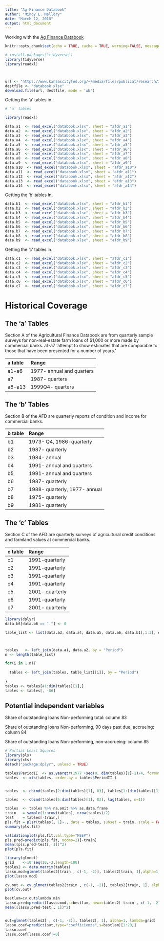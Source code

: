 ```yaml
---
title: "Ag Finance Databook"
author: "Mindy L. Mallory"
date: "March 12, 2018"
output: html_document
---
```


Working with the [Ag Finance Databook](https://www.kansascityfed.org/research/indicatorsdata/agfinancedatabook)

```r
knitr::opts_chunk$set(echo = TRUE, cache = TRUE, warning=FALSE, message=FALSE)
```

```r
# install.packages("tidyverse")
library(tidyverse)
library(readxl)



url <- "https://www.kansascityfed.org/~/media/files/publicat/research/indicatorsdata/agfinance/historicaldata-dbk.xlsx"
destfile <- "databook.xlsx"
download.file(url, destfile, mode = 'wb')
```


Getting the 'a' tables in. 
```r
# 'a' tables

library(readxl)

data.a1  <- read_excel("databook.xlsx", sheet = "afdr_a1")
data.a2  <- read_excel("databook.xlsx", sheet = "afdr_a2")
data.a3  <- read_excel("databook.xlsx", sheet = "afdr_a3")
data.a4  <- read_excel("databook.xlsx", sheet = "afdr_a4")
data.a5  <- read_excel("databook.xlsx", sheet = "afdr_a5")
data.a6  <- read_excel("databook.xlsx", sheet = "afdr_a6")
data.a7  <- read_excel("databook.xlsx", sheet = "afdr_a7")
data.a8  <- read_excel("databook.xlsx", sheet = "afdr_a8")
data.a9  <- read_excel("databook.xlsx", sheet = "afdr_a9")
data.a10  <- read_excel("databook.xlsx", sheet = "afdr_a10")
data.a11  <- read_excel("databook.xlsx", sheet = "afdr_a11")
data.a12  <- read_excel("databook.xlsx", sheet = "afdr_a12")
data.a13  <- read_excel("databook.xlsx", sheet = "afdr_a13")
data.a14  <- read_excel("databook.xlsx", sheet = "afdr_a14")

```

Getting the 'b' tables in.
```r
data.b1  <- read_excel("databook.xlsx", sheet = "afdr_b1")
data.b2  <- read_excel("databook.xlsx", sheet = "afdr_b2")
data.b3  <- read_excel("databook.xlsx", sheet = "afdr_b3")
data.b4  <- read_excel("databook.xlsx", sheet = "afdr_b4")
data.b5  <- read_excel("databook.xlsx", sheet = "afdr_b5")
data.b6  <- read_excel("databook.xlsx", sheet = "afdr_b6")
data.b7  <- read_excel("databook.xlsx", sheet = "afdr_b7")
data.b8  <- read_excel("databook.xlsx", sheet = "afdr_b8")
data.b9  <- read_excel("databook.xlsx", sheet = "afdr_b9")
```

Getting the 'c' tables in.

```r
data.c1  <- read_excel("databook.xlsx", sheet = "afdr_c1")
data.c2  <- read_excel("databook.xlsx", sheet = "afdr_c2")
data.c3  <- read_excel("databook.xlsx", sheet = "afdr_c3")
data.c4  <- read_excel("databook.xlsx", sheet = "afdr_c4")
data.c5  <- read_excel("databook.xlsx", sheet = "afdr_c5")
data.c6  <- read_excel("databook.xlsx", sheet = "afdr_c6")
data.c7  <- read_excel("databook.xlsx", sheet = "afdr_c7")

```


# Historical Coverage

## The 'a' Tables

Section A of the Agricultural Finance Databook are from quarterly sample surveys for non-real-estate farm loans of $1,000 or more made by commercial banks. a1-a7 'attempt to show estimates that are comparable to those that have been presented for a number of years.' 

| a table |  Range                                   |
|:-----------------------------|:---------------------------------|
|a1-a6    | 1977- annual and quarters  |
|a7       | 1987- quarters              |
|a8-a13   | 1999Q4- quarters            |

## The 'b' Tables

Section B of the AFD are quarterly reports of condition and income for commercial banks. 

| b table |  Range                                   |
|:-----------------------------|:---------------------------------|
|b1       | 1973- Q4, 1986-quarterly   |
|b2       | 1987- quarterly            |
|b3       | 1984- annual                     |
|b4       | 1991- annual and quarters   |
|b5       | 1991- annual and quarters  |
|b6       | 1987- quarterly  |
|b7       | 1988- quarterly, 1977- annual |
|b8       | 1975- quarterly  |
|b9       | 1981- quarterly  | 

## The 'c' Tables

Section C of the AFD are quarterly surveys of agricultural credit conditions and farmland values at commercial banks. 

| c table |  Range                                   |
|:-----------------------------|:---------------------------------|
|c1       | 1991-quarterly   |
|c2       | 1991-quarterly            |
|c3       | 1991-quarterly                     |
|c4       | 1991-quarterly    |
|c5       | 2001- quarterly  |
|c6       | 1991-quarterly  |
|c7       | 2001- quarterly |

 

```r
library(dplyr)
data.b6[data.b6 == "."] <- 0

table_list <- list(data.a3, data.a4, data.a5, data.a6, data.b1[,1:3], data.b2, data.b6)



tables   <- left_join(data.a1, data.a2, by = "Period")
n <- length(table_list)

for(i in 1:n){
  
  tables <- left_join(tables, table_list[[i]], by = "Period")
  
}
tables <- tables[41:dim(tables)[1],]
tables <- tables[, -86]

```

## Potential independent variables

Share of outstanding loans Non-performing total: column 83

Share of outstanding loans Non-performing, 90 days past due, accrueing: column 84

Share of outstanding loans Non-performing, non-accrueing: column 85



```r
# Partial Least Squares
library(pls)
library(xts)
detach("package:dplyr", unload = TRUE)

tables$PeriodII  <- as.yearqtr(1977 +seq(0, dim(tables)[1]-1)/4, format = "%Y Quarter %q")
tables  <- xts(tables, order.by = tables$PeriodII )


tables  <- cbind(tables[2:dim(tables)[1], 83], tables[1:(dim(tables)[1]-1), c(-2, -83)]) # dplyr was not lagging correctly so I lagged by hand and made col 83 first col

tables  <- cbind(tables[5:dim(tables)[1], 83], lag(tables, n=1))

tables  <- tables %>% na.omit %>% as.data.frame
train   = sample(1:nrow(tables), nrow(tables)/2)
test    = tables[-train,]
pls.fit = plsr(tables[, 1]~., data = tables, subset = train, scale = FALSE, validation = "CV")
summary(pls.fit)

validationplot(pls.fit,val.type="MSEP")
pls.pred=predict(pls.fit, ncomp=2)[-train]
mean((pls.pred-test[, 1])^2)
plot(pls.fit)
```


```r
library(glmnet)
grid    <-10^seq(10,-2,length=100)
tables2 <- data.matrix(tables)
lasso.mod=glmnet(tables2[train , c(-1, -2)], tables2[train, 1],alpha=1,lambda=grid)
plot(lasso.mod)

cv.out <- cv.glmnet(tables2[train , c(-1, -2)], tables2[train, 1], alpha = 1)
plot(cv.out)

bestlam=cv.out$lambda.min
lasso.pred=predict(lasso.mod,s=bestlam, newx=tables2[-train , c(-1, -2)])
mean((lasso.pred-test[, 1])^2)


out=glmnet(tables2[ , c(-1, -2)], tables2[, 1], alpha=1, lambda=grid)
lasso.coef=predict(out,type="coefficients",s=bestlam)[1:20,]
lasso.coef
lasso.coef[lasso.coef!=0]

```




